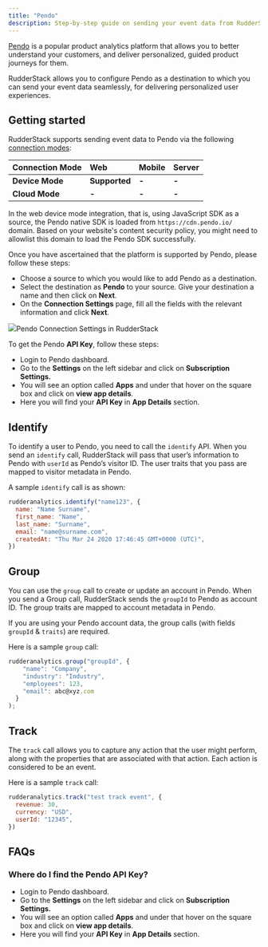 ```yaml
---
title: "Pendo"
description: Step-by-step guide on sending your event data from RudderStack to Pendo.
---
```


[Pendo](https://www.pendo.io/) is a popular product analytics platform that allows you to better understand your customers, and deliver personalized, guided product journeys for them.

RudderStack allows you to configure Pendo as a destination to which you can send your event data seamlessly, for delivering personalized user experiences.

## Getting started

RudderStack supports sending event data to Pendo via the following <a href="https://rudderstack.com/docs/rudderstack-cloud/rudderstack-connection-modes/">connection modes</a>:

| **Connection Mode** | **Web**       | **Mobile** | **Server** |
| :------------------ | :------------ | :--------- | :--------- |
| **Device Mode**     | **Supported** | **-**      | **-**      |
| **Cloud Mode**      | **-**         | **-**      | **-**      |

<div class="infoBlock">
In the web device mode integration, that is, using <Link to="/sources/event-streams/sdks/rudderstack-javascript-sdk">JavaScript SDK</Link> as a source, the Pendo native SDK is loaded from <code class="inline-code">https://cdn.pendo.io/</code> domain. Based on your website's content security policy, you might need to <Link to="/sources/event-streams/sdks/rudderstack-javascript-sdk/load-js-sdk/#allowlist-destination-domain">allowlist this domain</Link> to load the Pendo SDK successfully.
</div>

Once you have ascertained that the platform is supported by Pendo, please follow these steps:

- Choose a source to which you would like to add Pendo as a destination.
- Select the destination as **Pendo** to your source. Give your destination a name and then click on **Next**.
- On the **Connection Settings** page, fill all the fields with the relevant information and click **Next**.

<img src="../../assets/screenshot-2020-11-27-at-2.29.18-pm.png" /><span class="imageTitle">Pendo Connection Settings in RudderStack</span>

<div class="infoBlock">

To get the Pendo **API Key**, follow these steps:
  <ul>
    <li>Login to Pendo dashboard.</li>
    <li>Go to the <strong>Settings</strong> on the left sidebar and click on <strong>Subscription Settings.</strong></li>
    <li>You will see an option called <strong>Apps</strong> and under that hover on the square box and click on <strong>view app details</strong>.</li>
    <li>Here you will find your <strong>API Key</strong> in <strong>App Details</strong> section.
    </li>
  </ul>
</div>

## Identify

To identify a user to Pendo, you need to call the `identify` API. When you send an `identify` call, RudderStack will pass that user’s information to Pendo with `userId` as Pendo’s visitor ID. The user traits that you pass are mapped to visitor metadata in Pendo.

A sample `identify` call is as shown:

```javascript
rudderanalytics.identify("name123", {
  name: "Name Surname",
  first_name: "Name",
  last_name: "Surname",
  email: "name@surname.com",
  createdAt: "Thu Mar 24 2020 17:46:45 GMT+0000 (UTC)",
})
```

## Group

You can use the `group` call to create or update an account in Pendo. When you send a Group call, RudderStack sends the `groupId` to Pendo as account ID. The group traits are mapped to account metadata in Pendo.

<div class="infoBlock">

If you are using your Pendo account data, the group calls (with fields <code class="inline-code">groupId</code> & <code class="inline-code">traits</code>) are required.

</div>

Here is a sample `group` call:

```javascript
rudderanalytics.group("groupId", {
    "name": "Company",
    "industry": "Industry",
    "employees": 123,
    "email": abc@xyz.com
  }
);
```

## Track

The `track` call allows you to capture any action that the user might perform, along with the properties that are associated with that action. Each action is considered to be an event.

Here is a sample `track` call:

```javascript
rudderanalytics.track("test track event", {
  revenue: 30,
  currency: "USD",
  userId: "12345",
})
```

## FAQs

### Where do I find the Pendo API Key?

- Login to Pendo dashboard.
- Go to the **Settings** on the left sidebar and click on **Subscription Settings.**
- You will see an option called **Apps** and under that hover on the square box and click on **view app details**.
- Here you will find your **API Key** in **App Details** section.


